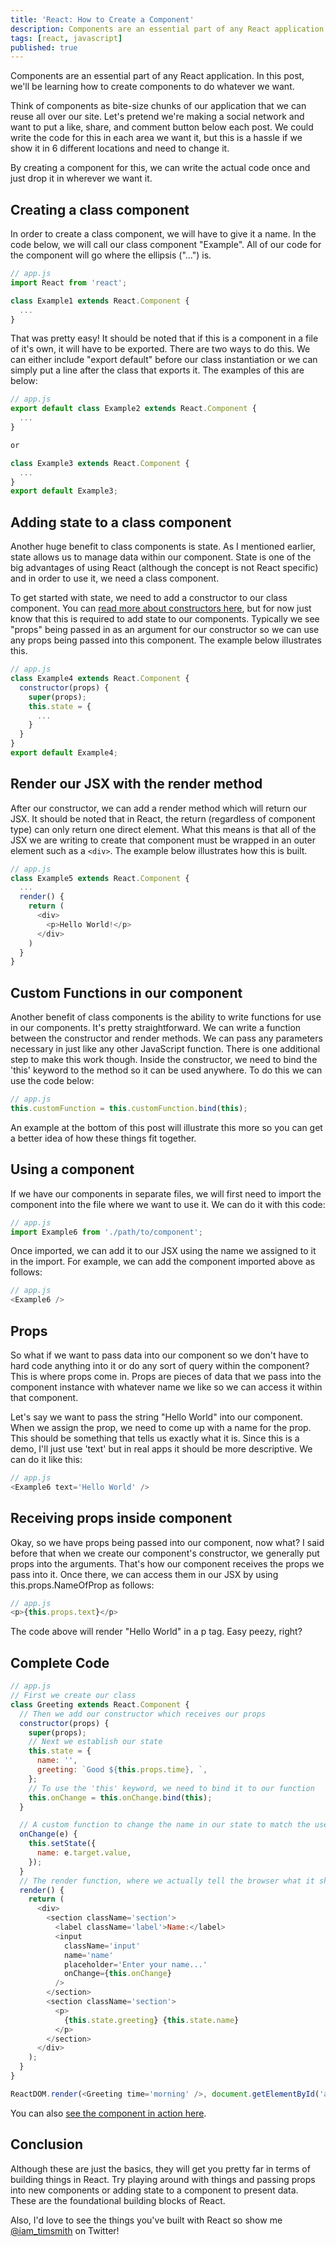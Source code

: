 ```yaml
---
title: 'React: How to Create a Component'
description: Components are an essential part of any React application. In this post, we'll be learning how to create components to do whatever we want.
tags: [react, javascript]
published: true
---
```


Components are an essential part of any React application. In this post, we'll be learning how to create components to do whatever we want.

Think of components as bite-size chunks of our application that we can reuse all over our site. Let's pretend we're making a social network and want to put a like, share, and comment button below each post. We could write the code for this in each area we want it, but this is a hassle if we show it in 6 different locations and need to change it.

By creating a component for this, we can write the actual code once and just drop it in wherever we want it.

## Creating a class component

In order to create a class component, we will have to give it a name. In the code below, we will call our class component "Example". All of our code for the component will go where the ellipsis ("...") is.

```javascript
// app.js
import React from 'react';

class Example1 extends React.Component {
  ...
}
```

That was pretty easy! It should be noted that if this is a component in a file of it's own, it will have to be exported. There are two ways to do this. We can either include "export default" before our class instantiation or we can simply put a line after the class that exports it. The examples of this are below:

```javascript
// app.js
export default class Example2 extends React.Component {
  ...
}

or

class Example3 extends React.Component {
  ...
}
export default Example3;
```

## Adding state to a class component

Another huge benefit to class components is state. As I mentioned earlier, state allows us to manage data within our component. State is one of the big advantages of using React (although the concept is not React specific) and in order to use it, we need a class component.

To get started with state, we need to add a constructor to our class component. You can [read more about constructors here](https://developer.mozilla.org/en-US/docs/Web/JavaScript/Reference/Classes/constructor), but for now just know that this is required to add state to our components. Typically we see "props" being passed in as an argument for our constructor so we can use any props being passed into this component. The example below illustrates this.

```javascript
// app.js
class Example4 extends React.Component {
  constructor(props) {
    super(props);
    this.state = {
      ...
    }
  }
}
export default Example4;
```

## Render our JSX with the render method

After our constructor, we can add a render method which will return our JSX. It should be noted that in React, the return (regardless of component type) can only return one direct element. What this means is that all of the JSX we are writing to create that component must be wrapped in an outer element such as a `<div>`. The example below illustrates how this is built.

```javascript
// app.js
class Example5 extends React.Component {
  ...
  render() {
    return (
      <div>
        <p>Hello World!</p>
      </div>
    )
  }
}
```

## Custom Functions in our component

Another benefit of class components is the ability to write functions for use in our components. It's pretty straightforward. We can write a function between the constructor and render methods. We can pass any parameters necessary in just like any other JavaScript function. There is one additional step to make this work though. Inside the constructor, we need to bind the 'this' keyword to the method so it can be used anywhere. To do this we can use the code below:

```javascript
// app.js
this.customFunction = this.customFunction.bind(this);
```

An example at the bottom of this post will illustrate this more so you can get a better idea of how these things fit together.

## Using a component

If we have our components in separate files, we will first need to import the component into the file where we want to use it. We can do it with this code:

```javascript
// app.js
import Example6 from './path/to/component';
```

Once imported, we can add it to our JSX using the name we assigned to it in the import. For example, we can add the component imported above as follows:

```javascript
// app.js
<Example6 />
```

## Props

So what if we want to pass data into our component so we don't have to hard code anything into it or do any sort of query within the component? This is where props come in. Props are pieces of data that we pass into the component instance with whatever name we like so we can access it within that component.

Let's say we want to pass the string "Hello World" into our component. When we assign the prop, we need to come up with a name for the prop. This should be something that tells us exactly what it is. Since this is a demo, I'll just use 'text' but in real apps it should be more descriptive. We can do it like this:

```javascript
// app.js
<Example6 text='Hello World' />
```

## Receiving props inside component

Okay, so we have props being passed into our component, now what? I said before that when we create our component's constructor, we generally put props into the arguments. That's how our component receives the props we pass into it. Once there, we can access them in our JSX by using this.props.NameOfProp as follows:

```javascript
// app.js
<p>{this.props.text}</p>
```

The code above will render "Hello World" in a p tag. Easy peezy, right?

## Complete Code

```javascript
// app.js
// First we create our class
class Greeting extends React.Component {
  // Then we add our constructor which receives our props
  constructor(props) {
    super(props);
    // Next we establish our state
    this.state = {
      name: '',
      greeting: `Good ${this.props.time}, `,
    };
    // To use the 'this' keyword, we need to bind it to our function
    this.onChange = this.onChange.bind(this);
  }

  // A custom function to change the name in our state to match the user input
  onChange(e) {
    this.setState({
      name: e.target.value,
    });
  }
  // The render function, where we actually tell the browser what it should show
  render() {
    return (
      <div>
        <section className='section'>
          <label className='label'>Name:</label>
          <input
            className='input'
            name='name'
            placeholder='Enter your name...'
            onChange={this.onChange}
          />
        </section>
        <section className='section'>
          <p>
            {this.state.greeting} {this.state.name}
          </p>
        </section>
      </div>
    );
  }
}

ReactDOM.render(<Greeting time='morning' />, document.getElementById('app'));
```

You can also [see the component in action here](https://codepen.io/iamtimsmith/pen/xaRydm/?editors=0010).

## Conclusion

Although these are just the basics, they will get you pretty far in terms of building things in React. Try playing around with things and passing props into new components or adding state to a component to present data. These are the foundational building blocks of React.

Also, I'd love to see the things you've built with React so show me [@iam_timsmith](https://www.twitter.com/iam_timsmith) on Twitter!
